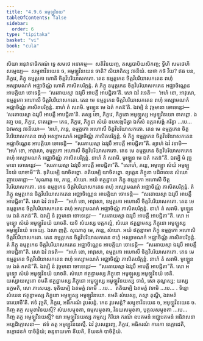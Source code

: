 ```yaml
---
title: "4.9.6 អមូឡ្ហវិនយ"
tableOfContents: false
sidebar:
  order: 6
type: "tipitaka"
basket: "vi"
book: "cula"
---
```



<DynamicBreadcrumb />

<Division number="237" book="cula">

<Paragraph number="974" book="cula">
សិយា អនុវាទាធិករណំ ទ្វេ សមថេ អនាគម្ម—  សតិវិនយញ្ច, តស្សបាបិយសិកញ្ច; ទ្វីហិ សមថេហិ សម្មេយ្យ—  សម្មុខាវិនយេន ច, អមូឡ្ហវិនយេន ចាតិ? សិយាតិស្ស វចនីយំ. យថា កថំ វិយ? ឥធ បន, ភិក្ខវេ, ភិក្ខុ ឧម្មត្តកោ ហោតិ ចិត្តវិបរិយាសកតោ. តេន ឧម្មត្តកេន ចិត្តវិបរិយាសកតេន ពហុំ អស្សាមណកំ អជ្ឈាចិណ្ណំ ហោតិ ភាសិតបរិក្កន្តំ. តំ ភិក្ខូ ឧម្មត្តកេន ចិត្តវិបរិយាសកតេន អជ្ឈាចិណ្ណេន អាបត្តិយា ចោទេន្តិ—  ‘សរតាយស្មា ឯវរូបឹ អាបត្តឹ អាបជ្ជិតា’តិ. សោ ឯវំ វទេតិ—  ‘អហំ ខោ, អាវុសោ, ឧម្មត្តកោ អហោសឹ ចិត្តវិបរិយាសកតោ. តេន មេ ឧម្មត្តកេន ចិត្តវិបរិយាសកតេន ពហុំ អស្សាមណកំ អជ្ឈាចិណ្ណំ ភាសិតបរិក្កន្តំ. នាហំ តំ សរាមិ. មូឡ្ហេន មេ ឯតំ កតន៑’តិ. ឯវម្បិ នំ វុច្ចមានា ចោទេន្តេវ—  ‘សរតាយស្មា ឯវរូបឹ អាបត្តឹ អាបជ្ជិតា’តិ. តស្ស ខោ, ភិក្ខវេ, ភិក្ខុនោ អមូឡ្ហស្ស អមូឡ្ហវិនយោ ទាតព្ពោ. ឯវញ្ច បន, ភិក្ខវេ, ទាតព្ពោ—
</Paragraph>

<Paragraph number="975" book="cula">
តេន, ភិក្ខវេ, ភិក្ខុនា សំឃំ ឧបសង្កមិត្វា ឯកំសំ ឧត្តរាសង្គំ ករិត្វា …បេ…  ឯវមស្ស វចនីយោ—  ‘អហំ, ភន្តេ, ឧម្មត្តកោ អហោសឹ ចិត្តវិបរិយាសកតោ. តេន មេ ឧម្មត្តកេន ចិត្តវិបរិយាសកតេន ពហុំ អស្សាមណកំ អជ្ឈាចិណ្ណំ ភាសិតបរិក្កន្តំ. មំ ភិក្ខូ ឧម្មត្តកេន ចិត្តវិបរិយាសកតេន អជ្ឈាចិណ្ណេន អាបត្តិយា ចោទេន្តិ—  “សរតាយស្មា ឯវរូបឹ អាបត្តឹ អាបជ្ជិតា”តិ. ត្យាហំ ឯវំ វទាមិ—  “អហំ ខោ, អាវុសោ, ឧម្មត្តកោ អហោសឹ ចិត្តវិបរិយាសកតោ. តេន មេ ឧម្មត្តកេន ចិត្តវិបរិយាសកតេន ពហុំ អស្សាមណកំ អជ្ឈាចិណ្ណំ ភាសិតបរិក្កន្តំ. នាហំ តំ សរាមិ. មូឡ្ហេន មេ ឯតំ កតន៑”តិ. ឯវម្បិ មំ វុច្ចមានា ចោទេន្តេវ—  “សរតាយស្មា ឯវរូបឹ អាបត្តឹ អាបជ្ជិតា”តិ. “សោហំ, ភន្តេ, អមូឡ្ហោ សំឃំ អមូឡ្ហវិនយំ យាចាមី”’តិ. ទុតិយម្បិ យាចិតព្ពោ. តតិយម្បិ យាចិតព្ពោ. ព្យត្តេន ភិក្ខុនា បដិពលេន សំឃោ ញាបេតព្ពោ—
</Paragraph>

<Paragraph number="976" book="cula">
‘សុណាតុ មេ, ភន្តេ, សំឃោ. អយំ ឥត្ថន្នាមោ ភិក្ខុ ឧម្មត្តកោ អហោសិ ចិត្តវិបរិយាសកតោ. តេន ឧម្មត្តកេន ចិត្តវិបរិយាសកតេន ពហុំ អស្សាមណកំ អជ្ឈាចិណ្ណំ ភាសិតបរិក្កន្តំ. តំ ភិក្ខូ ឧម្មត្តកេន ចិត្តវិបរិយាសកតេន អជ្ឈាចិណ្ណេន អាបត្តិយា ចោទេន្តិ—  “សរតាយស្មា ឯវរូបឹ អាបត្តឹ អាបជ្ជិតា”តិ. សោ ឯវំ វទេតិ—  “អហំ ខោ, អាវុសោ, ឧម្មត្តកោ អហោសឹ ចិត្តវិបរិយាសកតោ. តេន មេ ឧម្មត្តកេន ចិត្តវិបរិយាសកតេន ពហុំ អស្សាមណកំ អជ្ឈាចិណ្ណំ ភាសិតបរិក្កន្តំ. នាហំ តំ សរាមិ. មូឡ្ហេន មេ ឯតំ កតន៑”តិ. ឯវម្បិ នំ វុច្ចមានា ចោទេន្តេវ—  “សរតាយស្មា ឯវរូបឹ អាបត្តឹ អាបជ្ជិតា”តិ. សោ អមូឡ្ហោ សំឃំ អមូឡ្ហវិនយំ យាចតិ. យទិ សំឃស្ស បត្តកល្លំ, សំឃោ ឥត្ថន្នាមស្ស ភិក្ខុនោ អមូឡ្ហស្ស អមូឡ្ហវិនយំ ទទេយ្យ. ឯសា ញត្តិ.
</Paragraph>

<Paragraph number="977" book="cula">
សុណាតុ មេ, ភន្តេ, សំឃោ. អយំ ឥត្ថន្នាមោ ភិក្ខុ ឧម្មត្តកោ អហោសិ ចិត្តវិបរិយាសកតោ. តេន ឧម្មត្តកេន ចិត្តវិបរិយាសកតេន ពហុំ អស្សាមណកំ អជ្ឈាចិណ្ណំ ភាសិតបរិក្កន្តំ. តំ ភិក្ខូ ឧម្មត្តកេន ចិត្តវិបរិយាសកតេន អជ្ឈាចិណ្ណេន អាបត្តិយា ចោទេន្តិ—  “សរតាយស្មា ឯវរូបឹ អាបត្តឹ អាបជ្ជិតា”តិ. សោ ឯវំ វទេតិ—  “អហំ ខោ, អាវុសោ, ឧម្មត្តកោ អហោសឹ ចិត្តវិបរិយាសកតោ. តេន មេ ឧម្មត្តកេន ចិត្តវិបរិយាសកតេន ពហុំ អស្សាមណកំ អជ្ឈាចិណ្ណំ ភាសិតបរិក្កន្តំ. នាហំ តំ សរាមិ. មូឡ្ហេន មេ ឯតំ កតន៑”តិ. ឯវម្បិ នំ វុច្ចមានា ចោទេន្តេវ—  “សរតាយស្មា ឯវរូបឹ អាបត្តឹ អាបជ្ជិតា”តិ. សោ អមូឡ្ហោ សំឃំ អមូឡ្ហវិនយំ យាចតិ. សំឃោ ឥត្ថន្នាមស្ស ភិក្ខុនោ អមូឡ្ហស្ស អមូឡ្ហវិនយំ ទេតិ. យស្សាយស្មតោ ខមតិ ឥត្ថន្នាមស្ស ភិក្ខុនោ អមូឡ្ហស្ស អមូឡ្ហវិនយស្ស ទានំ, សោ តុណ្ហស្ស; យស្ស នក្ខមតិ, សោ ភាសេយ្យ.
</Paragraph>

<Paragraph number="978" book="cula">
ទុតិយម្បិ ឯតមត្ថំ វទាមិ …បេ…  តតិយម្បិ ឯតមត្ថំ វទាមិ …បេ… .
</Paragraph>

<Paragraph number="979" book="cula">
ទិន្នោ សំឃេន ឥត្ថន្នាមស្ស ភិក្ខុនោ អមូឡ្ហស្ស អមូឡ្ហវិនយោ. ខមតិ សំឃស្ស, តស្មា តុណ្ហី, ឯវមេតំ ធារយាមី’តិ.
</Paragraph>

<Paragraph number="980" book="cula">
ឥទំ វុច្ចតិ, ភិក្ខវេ, អធិករណំ វូបសន្តំ. កេន វូបសន្តំ? សម្មុខាវិនយេន ច, អមូឡ្ហវិនយេន ច. កិញ្ច តត្ថ សម្មុខាវិនយស្មឹ? សំឃសម្មុខតា, ធម្មសម្មុខតា, វិនយសម្មុខតា, បុគ្គលសម្មុខតា …បេ…  កិញ្ច តត្ថ អមូឡ្ហវិនយស្មឹ? យា អមូឡ្ហវិនយស្ស កម្មស្ស កិរិយា ករណំ ឧបគមនំ អជ្ឈុបគមនំ អធិវាសនា អប្បដិក្កោសនា—  ឥទំ តត្ថ អមូឡ្ហវិនយស្មឹ. ឯវំ វូបសន្តញ្ចេ, ភិក្ខវេ, អធិករណំ ការកោ ឧក្កោដេតិ, ឧក្កោដនកំ បាចិត្តិយំ; ឆន្ទទាយកោ ខីយតិ, ខីយនកំ បាចិត្តិយំ.
</Paragraph>
</Division>